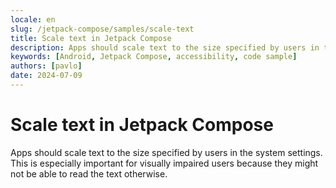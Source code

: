 ```yaml
---
locale: en
slug: /jetpack-compose/samples/scale-text
title: Scale text in Jetpack Compose
description: Apps should scale text to the size specified by users in the system settings.
keywords: [Android, Jetpack Compose, accessibility, code sample]
authors: [pavlo]
date: 2024-07-09
---
```


# Scale text in Jetpack Compose

Apps should scale text to the size specified by users in the system settings. This is especially important for visually impaired users because they might not be able to read the text otherwise.

<CodeSample id="text-scale" framework="jetpack-compose" locale="en"/>
